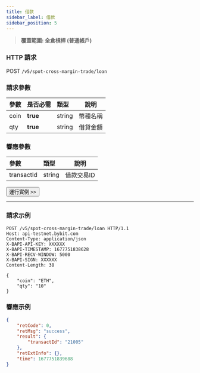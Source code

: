 ```yaml
---
title: 借款
sidebar_label: 借款
sidebar_position: 5
---
```

> **覆蓋範圍: 全倉槓桿 (普通帳戶)**

### HTTP 請求
POST `/v5/spot-cross-margin-trade/loan`

### 請求參數
| 參數 |是否必需| 類型 | 說明|
|:----- |:-------|:-----|------ |
|coin|**true**|string|幣種名稱|
|qty|**true**|string|借貸金額|

### 響應參數
| 參數 | 類型 | 說明|
|:----- |:-----|----- |
|transactId|string|借款交易ID|

<a href="/api-explorer/v5/spot-margin-normal/borrow"><Button>運行實例 >></Button></a>

---

### 請求示例

```http
POST /v5/spot-cross-margin-trade/loan HTTP/1.1
Host: api-testnet.bybit.com
Content-Type: application/json
X-BAPI-API-KEY: XXXXXX
X-BAPI-TIMESTAMP: 1677751838628
X-BAPI-RECV-WINDOW: 5000
X-BAPI-SIGN: XXXXXX
Content-Length: 38

{
    "coin": "ETH",
    "qty": "10"
}
```

### 響應示例

```json
{
    "retCode": 0,
    "retMsg": "success",
    "result": {
        "transactId": "21005"
    },
    "retExtInfo": {},
    "time": 1677751839688
}
```
